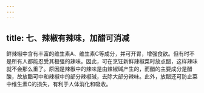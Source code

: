```yaml
---
---
---
```

title: 七、辣椒有辣味，加醋可消减
---




鲜辣椒中含有丰富的维生素A、维生素C等成分，并可开胃，增强食欲。但有时不是所有人都能忍受其极强的辣味。因此，可在烹饪新鲜辣椒菜时放点醋，这样辣味就不会那么重了。原因是辣椒中的辣味是由辣椒碱产生的，而醋的主要成分是醋酸，故放醋可中和辣椒中的部分辣椒碱，去除大部分辣味。此外，放醋还可防止菜中维生素C的损失，有利于人体消化和吸收。